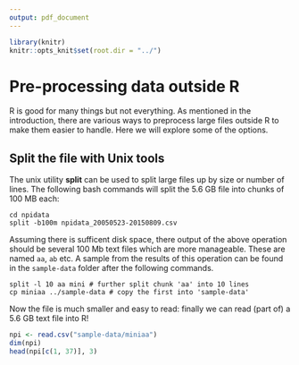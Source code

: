 ```yaml
---
output: pdf_document
---
```


```r
library(knitr)
knitr::opts_knit$set(root.dir = "../")
```


# Pre-processing data outside R

R is good for many things but not everything.
As mentioned in the introduction, there are various ways to
preprocess large files outside R to make them easier to handle.
Here we will explore some of the options.

## Split the file with Unix tools

The unix utility **split** can be used to split large files up
by size or number of lines. The following bash commands will split the
5.6 GB file into chunks of 100 MB each:

```
cd npidata
split -b100m npidata_20050523-20150809.csv
```

Assuming there is sufficent
disk space, there output of the above operation should be several 100 Mb text
files which are more manageable. These are named `aa`, `ab` etc.
A sample from the results of this operation can be found in the
`sample-data` folder after the following commands.

```
split -l 10 aa mini # further split chunk 'aa' into 10 lines
cp miniaa ../sample-data # copy the first into 'sample-data'
```

Now the file is much smaller and easy to read: finally we can
read (part of) a 5.6 GB text file into R!

```r
npi <- read.csv("sample-data/miniaa")
dim(npi)
head(npi[c(1, 37)], 3)
```

